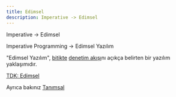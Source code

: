 ```yaml
---
title: Edimsel
description: Imperative -> Edimsel
---
```


Imperative -> Edimsel

Imperative Programming -> Edimsel Yazılım

"Edimsel Yazılım", [bitikte](/yazilim/bitik) [denetim akışı](/yazilim/denetim-akışı)nı açıkça belirten bir yazılım yaklaşımıdır.

[TDK: Edimsel](https://sozluk.gov.tr/?ara=edimsel)

Ayrıca bakınız [Tanımsal](/yazilim/tanımsal)